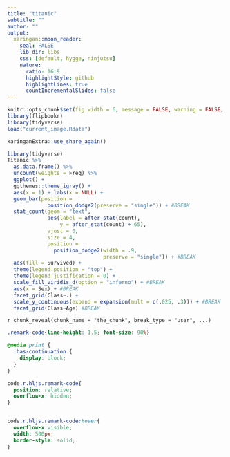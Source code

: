 ```yaml
---
title: "titanic"
subtitle: ""
author: ""
output:
  xaringan::moon_reader:
    seal: FALSE
    lib_dir: libs
    css: [default, hygge, ninjutsu]
    nature:
      ratio: 16:9
      highlightStyle: github
      highlightLines: true
      countIncrementalSlides: false
---
```




```r
knitr::opts_chunk$set(fig.width = 6, message = FALSE, warning = FALSE, comment = "", cache = F)
library(flipbookr)
library(tidyverse)
load("current_image.Rdata")
```


```r
xaringanExtra::use_share_again()
```


```r
library(tidyverse)
Titanic %>% 
  as.data.frame() %>% 
  uncount(weights = Freq) %>% 
  ggplot() +
  ggthemes::theme_igray() +
  aes(x = 1) + labs(x = NULL) +
  geom_bar(position = 
             position_dodge2(preserve = "single")) + #BREAK
  stat_count(geom = "text",
             aes(label = after_stat(count), 
                 y = after_stat(count) + 65),
             vjust = 0,
             size = 4,
             position = 
               position_dodge2(width = .9,
                               preserve = "single")) + #BREAK
  aes(fill = Survived) + 
  theme(legend.position = "top") +
  theme(legend.justification = 0) +
  scale_fill_viridis_d(option = "inferno") + #BREAK
  aes(x = Sex) + #BREAK
  facet_grid(Class~.) + 
  scale_y_continuous(expand = expansion(mult = c(.025, .3))) + #BREAK
  facet_grid(Class~Age) #BREAK

```

`r chunk_reveal(chunk_name = "the_chunk", break_type = "user", ...)`



```css
.remark-code{line-height: 1.5; font-size: 90%}

@media print {
  .has-continuation {
    display: block;
  }
}

code.r.hljs.remark-code{
  position: relative;
  overflow-x: hidden;
}


code.r.hljs.remark-code:hover{
  overflow-x:visible;
  width: 500px;
  border-style: solid;
}
```

